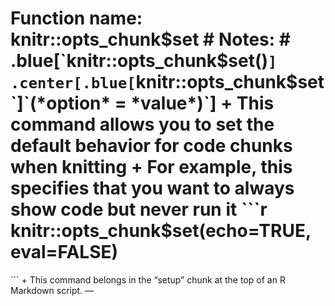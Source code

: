 # Function name: knitr::opts_chunk$set
# Notes:
# .blue[`knitr::opts_chunk$set()`]
.center[.blue[`knitr::opts_chunk$set`]`(*option* = *value*)`]
+ This command allows you to set the default behavior for code chunks when knitting
+ For example, this specifies that you want to always show code but never run it
```r
knitr::opts_chunk$set(echo=TRUE, eval=FALSE)
```
+ This command belongs in the "setup" chunk at the top of an R Markdown script.
---